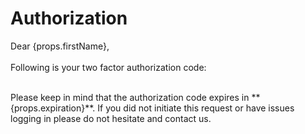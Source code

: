 # Authorization

Dear {props.firstName},<br /><br />
Following is your two factor authorization code:

<ColoredBlock code={props.code} />
<br />
Please keep in mind that the authorization code expires in **{props.expiration}**. If you did not initiate this request or have issues logging in please do not hesitate and contact us.